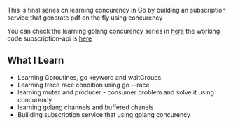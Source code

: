 This is final series on learning concurency in Go by building an subscription service that generate pdf on the fly using concurency

You can check the learning golang concurency series in [here]("https://github.com/Xyedo/learn-concurenncy-go") the working code subscription-api is [here]("https://github.com/Xyedo/learn-concurenncy-go/tree/main/final-project")

## What I Learn
<ul>
  <li>Learning Goroutines, go keyword and waitGroups</li>
  <li>Learning trace race condition using go --race</li>
  <li>
    learning mutex and producer - consumer problem and solve it using concurency
  </li>
  <li>learning golang channels and buffered chanels</li>
  <li>Buiilding subscription service that using golang concurency</li>
</ul>
